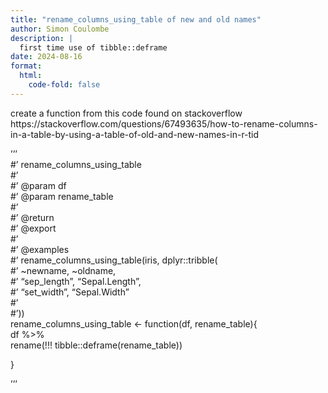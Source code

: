 ```yaml
---
title: "rename_columns_using_table of new and old names"
author: Simon Coulombe
description: |
  first time use of tibble::deframe
date: 2024-08-16
format:
  html:
    code-fold: false
---
```


create a function from this code found on stackoverflow  https://stackoverflow.com/questions/67493635/how-to-rename-columns-in-a-table-by-using-a-table-of-old-and-new-names-in-r-tid

'''  
#' rename_columns_using_table  
#'  
#' @param df   
#' @param rename_table   
#'  
#' @return  
#' @export  
#'  
#' @examples  
#' rename_columns_using_table(iris, dplyr::tribble(  
#'  ~newname, ~oldname,  
#'  "sep_length", "Sepal.Length",  
#'   "set_width", "Sepal.Width"  
#'  
#'))  
rename_columns_using_table <- function(df, rename_table){  
  df %>%   
    rename(!!! tibble::deframe(rename_table))    
    
}  

'''
  